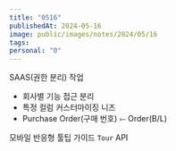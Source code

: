 ```yaml
---
title: "0516"
publishedAt: 2024-05-16
image: public/images/notes/2024/05/16
tags:
personal: "0"
---
```


SAAS(권한 분리) 작업
- 회사별 기능 접근 분리
- 특정 컬럼 커스터마이징 니즈
- Purchase Order(구매 번호) ⤚ Order(B/L) 

모바일 반응형
툴팁 가이드 `Tour` API